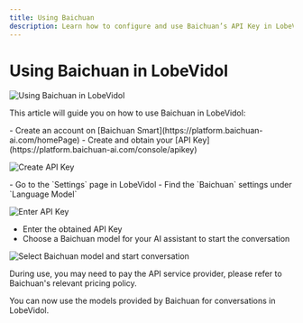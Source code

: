 ```yaml
---
title: Using Baichuan
description: Learn how to configure and use Baichuan’s API Key in LobeVidol to start conversations and interactions.
---
```


# Using Baichuan in LobeVidol

<img
src="https://oss.vidol.chat/docs/2024/12/88be132f5cc8c1cfb974545d11f7897f.png"
alt="Using Baichuan in LobeVidol"
/>

This article will guide you on how to use Baichuan in LobeVidol:

<Steps>
  <Step title="Obtain Baichuan Smart API Key">
    - Create an account on [Baichuan Smart](https://platform.baichuan-ai.com/homePage)
    - Create and obtain your [API Key](https://platform.baichuan-ai.com/console/apikey)

<img
  src="https://oss.vidol.chat/assets/217222e643d99ab3ba01fe92906f3314.webp"
  alt="Create API Key"
/>

  </Step>

  <Step title="Configure Baichuan in LobeVidol">
    - Go to the `Settings` page in LobeVidol
    - Find the `Baichuan` settings under `Language Model`

<img
  src="https://oss.vidol.chat/assets/8d4fbb776e2209a1ec58c6b3516351a1.webp"
  alt="Enter API Key"
/>

- Enter the obtained API Key
- Choose a Baichuan model for your AI assistant to start the conversation

<img
  src="https://oss.vidol.chat/assets/2cfe64ead120815f7ba7100bc3dcfd48.webp"
  alt="Select Baichuan model and start conversation"
/>

  </Step>
</Steps>

<Warning>During use, you may need to pay the API service provider, please refer to Baichuan's relevant pricing policy.</Warning>

You can now use the models provided by Baichuan for conversations in LobeVidol.

